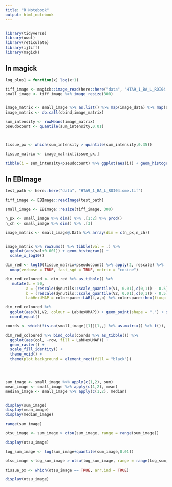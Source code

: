 ```yaml
---
title: "R Notebook"
output: html_notebook
---
```

```r

```

```r
library(tidyverse)
library(uwot)
library(reticulate)
library(ijtiff)
library(magick)

```
## In magick

```r

log_plus1 = function(x) log(x+1)

tiff_image <- magick::image_read(here::here("data", "HTA9_1_BA_L_ROI04.ome.tif"))
small_image <- tiff_image %>% image_resize(300)


image_matrix <- small_image %>% as.list() %>% map(image_data) %>% map(as.numeric) %>% map(as.vector)
image_matrix <- do.call(cbind,image_matrix)

sum_intensity <- rowMeans(image_matrix)
pseudocount <- quantile(sum_intensity,0.01)



tissue_px <- which(sum_intensity > quantile(sum_intensity,0.35))

tissue_matrix <- image_matrix[tissue_px,]

tibble(i = sum_intensity+pseudocount) %>% ggplot(aes(i)) + geom_histogram() + geom_vline(xintercept = quantile(sum_intensity+pseudocount,0.35)) + scale_x_log10()


```


## In EBImage

```r
test_path <- here::here("data", "HTA9_1_BA_L_ROI04.ome.tif")

tiff_image <- EBImage::readImage(test_path)

small_image <- EBImage::resize(tiff_image, 300)

n_px <- small_image %>% dim() %>% .[1:2] %>% prod()
n_ch <- small_image %>% dim() %>% .[3]

image_matrix <- small_image@.Data %>% array(dim = c(n_px,n_ch))


image_matrix %>% rowSums() %>% tibble(val = .) %>%
  ggplot(aes(val+0.001)) + geom_histogram() +
  scale_x_log10()
```

```r
dim_red <- log10(tissue_matrix+pseudocount) %>% apply(2, rescale) %>%
  umap(verbose = TRUE, fast_sgd = TRUE, metric = "cosine")

dim_red_coloured <- dim_red %>% as_tibble() %>%
   mutate(L = 50,
         a = (rescale(dynutils::scale_quantile(V1, 0.01),c(0,1)) - 0.5) *200,
         b = (rescale(dynutils::scale_quantile(V2, 0.01),c(0,1)) - 0.5) *200,
         LabHexUMAP = colorspace::LAB(L,a,b) %>% colorspace::hex(fixup = TRUE))

dim_red_coloured %>%
  ggplot(aes(V1,V2, colour = LabHexUMAP)) + geom_point(shape = ".") + scale_colour_identity() +
  coord_equal()
```

```r
coords <- which(!is.na(small_image[[1]][1,,] %>% as.matrix() %>% t()), arr.ind = TRUE) %>% .[tissue_px,]

dim_red_coloured %>% bind_cols(coords %>% as_tibble()) %>%
  ggplot(aes(col, -row, fill = LabHexUMAP)) +
  geom_raster() +
  scale_fill_identity() +
  theme_void() +
  theme(plot.background = element_rect(fill = "black"))


 
```

```r

sum_image <- small_image %>% apply(c(1,2), sum) 
mean_image <- small_image %>% apply(c(1,2), mean) 
median_image <- small_image %>% apply(c(1,2), median) 


display(sum_image)
display(mean_image)
display(median_image)

range(sum_image)

otsu_image <- sum_image > otsu(sum_image, range = range(sum_image))

display(otsu_image)

log_sum_image <- log(sum_image+quantile(sum_image,0.01))

otsu_image <-log_sum_image > otsu(log_sum_image, range = range(log_sum_image))

tissue_px <- which(otsu_image == TRUE, arr.ind = TRUE)

display(otsu_image)
```



